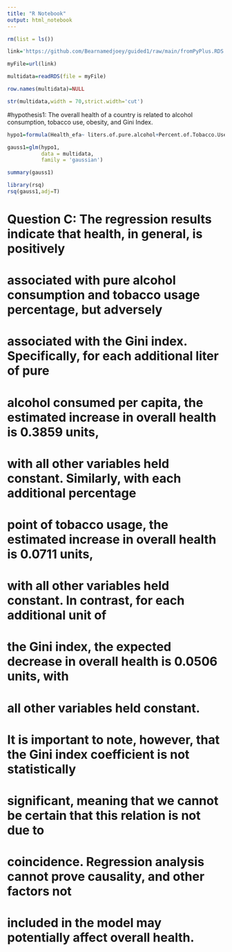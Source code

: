 ```yaml
---
title: "R Notebook"
output: html_notebook
---
```




```r
rm(list = ls())
```

```r
link='https://github.com/Bearnamedjoey/guided1/raw/main/fromPyPlus.RDS'
```

```r
myFile=url(link)
```


```r
multidata=readRDS(file = myFile)
```

```r
row.names(multidata)=NULL
```

```r
str(multidata,width = 70,strict.width='cut')
```

#hypothesis1: The overall health of a country is related to alcohol consumption, tobacco use, obesity, and Gini Index.


```r
hypo1=formula(Health_efa~ liters.of.pure.alcohol+Percent.of.Tobacco.Use+liters.of.pure.alcohol+Gini.Index)

```

```r
gauss1=glm(hypo1,
           data = multidata,
           family = 'gaussian')
```



```r
summary(gauss1)

```

```r
library(rsq)
rsq(gauss1,adj=T)

```
# Question C: The regression results indicate that health, in general, is positively 
# associated with pure alcohol consumption and tobacco usage percentage, but adversely
# associated with the Gini index. Specifically, for each additional liter of pure 
# alcohol consumed per capita, the estimated increase in overall health is 0.3859 units, 
# with all other variables held constant. Similarly, with each additional percentage 
# point of tobacco usage, the estimated increase in overall health is 0.0711 units, 
# with all other variables held constant. In contrast, for each additional unit of 
# the Gini index, the expected decrease in overall health is 0.0506 units, with 
# all other variables held constant.

# It is important to note, however, that the Gini index coefficient is not statistically
# significant, meaning that we cannot be certain that this relation is not due to 
# coincidence. Regression analysis cannot prove causality, and other factors not 
# included in the model may potentially affect overall health.


